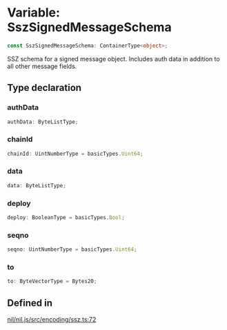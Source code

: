 # Variable: SszSignedMessageSchema

```ts
const SszSignedMessageSchema: ContainerType<object>;
```

SSZ schema for a signed message object. Includes auth data in addition to all other message fields.

## Type declaration

### authData

```ts
authData: ByteListType;
```

### chainId

```ts
chainId: UintNumberType = basicTypes.Uint64;
```

### data

```ts
data: ByteListType;
```

### deploy

```ts
deploy: BooleanType = basicTypes.Bool;
```

### seqno

```ts
seqno: UintNumberType = basicTypes.Uint64;
```

### to

```ts
to: ByteVectorType = Bytes20;
```

## Defined in

[nil/nil.js/src/encoding/ssz.ts:72](https://github.com/NilFoundation/nil.js/blob/d8bba16997233f201c54e5c49ccea4dad0518b53/src/encoding/ssz.ts#L72)
